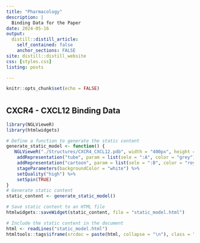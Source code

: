 ```yaml
---
title: "Pharmacology"
description: |
  Binding Data for the Paper
date: 2024-05-16
output:
  distill::distill_article:
    self_contained: false
    anchor_sections: FALSE
site: distill::distill_website
css: [styles.css]
listing: posts

---
```



```r
knitr::opts_chunk$set(echo = FALSE)
```

#
## CXCR4 - CXCL12 Binding Data

```r
library(NGLVieweR)
library(htmlwidgets)

# Define a function to generate the static content
generate_static_model <- function() {
   NGLVieweR("./Structures/CXCR4_CXCL12.pdb", width = "400px", height = "400px") %>%
    addRepresentation("tube", param = list(sele = ":A", color = "grey")) %>%
    addRepresentation("cartoon", param = list(sele = ":B", color = "royalblue")) %>%
    stageParameters(backgroundColor = "white") %>%
    setQuality("high") %>%
    setSpin(TRUE)
}
# Generate static content
static_content <- generate_static_model()

# Save static content to an HTML file
htmlwidgets::saveWidget(static_content, file = "static_model.html")
```

```r
# Include the static content in the document
html <- readLines("static_model.html")
htmltools::tags$iframe(srcdoc = paste(html, collapse = "\n"), class = "iframe-container")

```
